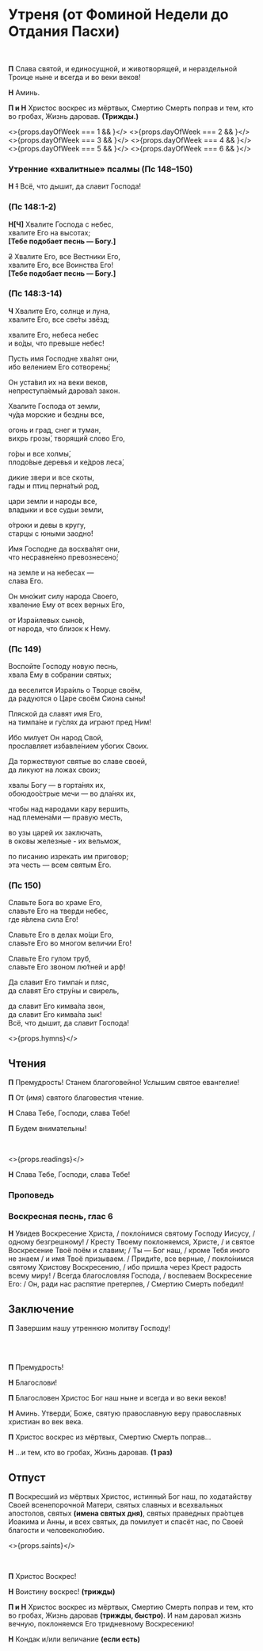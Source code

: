
<span id="nachalo" />

# Утреня (от Фоминой Недели до Отдания Пасхи)

<br/>

**П** Слава святой, и единосущной, и животворящей, и нераздельной Троице ныне и всегда и во веки веков!

**Н** Аминь.

**П и Н** Христос воскрес из
мёртвых, Смертию Смерть поправ и тем, кто во гробах, Жизнь даровав. **(Трижды.)**

<>{props.dayOfWeek === 1 && <MdxLoader src="Matins/Prayer1" lang={props.lang} />}</>
<>{props.dayOfWeek === 2 && <MdxLoader src="Matins/Prayer2" lang={props.lang} />}</>
<>{props.dayOfWeek === 3 && <MdxLoader src="Matins/Prayer3" lang={props.lang} />}</>
<>{props.dayOfWeek === 4 && <MdxLoader src="Matins/Prayer4" lang={props.lang} />}</>
<>{props.dayOfWeek === 5 && <MdxLoader src="Matins/Prayer7" lang={props.lang} />}</>
<>{props.dayOfWeek === 6 && <MdxLoader src="Matins/Prayer8" lang={props.lang} />}</>

<MdxLoader src="Matins/Prayer11" lang={props.lang} />
<span id="utrenniePsalmi" />

### Утренние «хвалитные» псалмы (Пс 148–150)

**Н** ~~1~~ Всё, что дышит, да славит Господа!

### (Пс 148:1-2)

**Н[Ч]** Хвалите Господа с небес,  
хвалите Его на высотах;  
**[**Тебе подобает песнь — Богу.**]**

~~2~~ Хвалите Его, все Вестники Его,  
хвалите Его, все Воинства Его!  
**[**Тебе подобает песнь — Богу.**]**

### (Пс 148:3-14)

**Ч** Хвалите Его, солнце и луна,  
хвалите Его, все све́ты звёзд;

хвалите Его, небеса небес  
и во́ды, что превыше небес!

Пусть имя Господне хва́лят они,  
ибо велением Его сотворены́;

Он уста́вил их на веки веков,  
непреступа́емый дарова́л закон.

Хвалите Господа от земли,  
чу́да морские и бездны все,

огонь и град, снег и туман,  
вихрь грозы́, творящий слово Его,

го́ры и все холмы́,  
плодо́вые деревья и ке́дров леса́,

дикие звери и все скоты,  
гады и птиц перна́тый род,

цари земли и народы все,  
владыки и все судьи земли,

о́троки и девы в кругу,  
старцы с юными заодно́!

Имя Господне да восхва́лят они,  
что несравне́нно превознесено́;

на земле и на небесах —  
слава Его.

Он мно́жит силу народа Своего,  
хваление Ему от всех верных Его,

от Изра́илевых сыно́в,  
от народа, что близок к Нему.

### (Пс 149)

Воспойте Господу новую песнь,  
хвала Ему в собрании святых;

да веселится Изра́иль о Творце своём,  
да радуются о Царе своём Сиона сыны!

Пляской да славят имя Его,  
на тимпа́не и гу́слях да играют пред Ним!

Ибо милует Он народ Свой,  
прославляет избавле́нием убогих Своих.

Да торжествуют святые во славе своей,  
да ликуют на ложах своих;

хвалы Богу — в горта́нях их,  
обоюдоо́стрые мечи — во дла́нях их,

чтобы над народами кару вершить,  
над племена́ми — правую месть, 

во узы царей их заключать,  
в оковы железные - их вельмож,

по писанию изрекать им приговор;  
эта честь — всем святым Его.

### (Пс 150)

Славьте Бога во храме Его,  
славьте Его на тверди небес,  
где я́влена сила Его!

Славьте Его в делах мо́щи Его,  
славьте Его во многом величии Его!

Славьте Его гулом труб,  
славьте Его звоном лю́тней и арф!

 Да славит Его тимпа́н и пляс,  
 да славят Его стру́ны и свирель,
 
 да славит Его кимва́ла звон,  
 да славит Его кимва́ла зык!  
 Всё, что дышит, да славит Господа!
 
<MdxLoader src="Matins/Slavoslovie" lang={props.lang} />

<>{props.hymns}</>


<span id="reading" />

## Чтения

**П** Премудрость! Станем благоговейно! Услышим святое евангелие!

**П** От (имя) святого благовестия чтение.

**Н** Слава Тебе, Господи, слава Тебе!

**П** Будем внимательны!

<br/>

<>{props.readings}</>

**Н** Слава Тебе, Господи, слава Тебе!

### Проповедь

### Воскресная песнь, глас 6

**Н** Увидев Воскресение Христа, / покло́нимся святому Господу Иисусу, / одному безгрешному! / Кресту Твоему поклоняемся, Христе, / и святое Воскресение Твоё поём и славим; / Ты — Бог наш, / кроме Тебя иного не знаем / и имя Твоё призываем. / Приди́те, все верные, / покло́нимся святому Христову Воскресению, / ибо пришла через Крест радость всему миру! / Всегда благословляя Господа, / воспеваем Воскресение Его: / Он, ради нас распятие претерпев, / Смертию Смерть победил!

<MdxLoader src="Matins/PrayerKatekhumens" lang={props.lang} />
<MdxLoader src="Shared/Sugubaja" lang={props.lang} />

## Заключение

**П** Завершим нашу утреннюю молитву Господу!

<MdxLoader src="Matins/Prayer12" lang={props.lang} />

<br/>

<MdxLoader src="Matins/PrayerGlavopriklonnaja" lang={props.lang} />
<span id="otpust" />

<br/>

**П** Премудрость!

**Н** Благослови!

**П** Благословен Христос Бог наш ныне и всегда и во веки веков!

**Н** Аминь. Утверди́, Боже, святую православную веру православных христиан во век века.

**П** Христос воскрес из мёртвых, Смертию Смерть поправ…

**Н** …и тем, кто во гробах, Жизнь даровав. **(1 раз)**

## Отпуст

**П** Воскресший из мёртвых Христос, истинный Бог наш, по ходатайству Своей всенепорочной Матери, святых славных и всехвальных апостолов, святых **(имена святых дня)**, святых праведных пра́отцев Иоакима и Анны, и всех святых, да помилует и спасёт нас, по Своей благости и человеколюбию.

<>{props.saints}</>

<br/>

**П** Христос Воскрес!

**Н** Воистину воскрес! **(трижды)**

**П и Н** Христос воскрес из мёртвых, Смертию Смерть поправ и тем, кто во гробах, Жизнь даровав **(трижды, быстро)**. И нам даровал жизнь вечную, поклоняемся Его тридневному Воскресению!

**Н** Кондак и/или величание **(если есть)**
